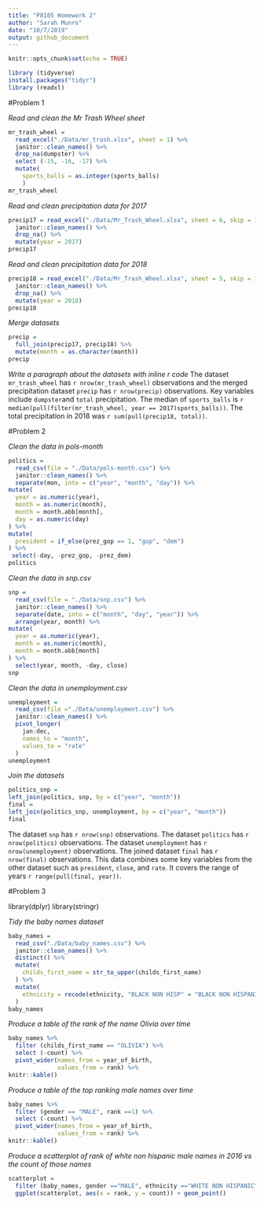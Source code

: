 ```yaml
---
title: "P8105 Homework 2"
author: "Sarah Munro"
date: "10/7/2019"
output: github_document
---
```


```r
knitr::opts_chunk$set(echo = TRUE)
```

```r
library (tidyverse)
install.packages("tidyr")
library (readxl)
```

#Problem 1

_Read and clean the Mr Trash Wheel sheet_
```r
mr_trash_wheel = 
  read_excel("./Data/mr_trash.xlsx", sheet = 1) %>%
  janitor::clean_names() %>%
  drop_na(dumpster) %>%
  select (-15, -16, -17) %>%
  mutate(
    sports_balls = as.integer(sports_balls)
    )
mr_trash_wheel
```
_Read and clean precipitation data for 2017_
```r
precip17 = read_excel("./Data/Mr_Trash_Wheel.xlsx", sheet = 6, skip = 1) %>%
  janitor::clean_names() %>%
  drop_na() %>%
  mutate(year = 2017)
precip17
```
_Read and clean precipitation data for 2018_
```r
precip18 = read_excel("./Data/Mr_Trash_Wheel.xlsx", sheet = 5, skip = 1) %>%
  janitor::clean_names() %>%
  drop_na() %>%
  mutate(year = 2018)
precip18
```
_Merge datasets_
```r
precip =
  full_join(precip17, precip18) %>%
  mutate(month = as.character(month))
precip
```
_Write a paragraph about the datasets with inline r code_
The dataset `mr_trash_wheel` has `r nrow(mr_trash_wheel)` observations and the merged precipitation dataset `precip` has `r nrow(precip)` observations. Key variables include `dumpster`and `total` precipitation. The median of `sports_balls` is `r median(pull(filter(mr_trash_wheel, year == 2017)sports_balls))`. The total precipitation in 2018 was `r sum(pull(precip18, total))`. 

#Problem 2

_Clean the data in pols-month_
```r
politics =
  read_csv(file = "./Data/pols-month.csv") %>%
  janitor::clean_names() %>%
  separate(mon, into = c("year", "month", "day")) %>%
mutate(
  year = as.numeric(year),
  month = as.numeric(month),
  month = month.abb[month],
  day = as.numeric(day)
) %>%
mutate(
  president = if_else(prez_gop == 1, "gop", "dem")
) %>%
 select(-day, -prez_gop, -prez_dem)
politics
```

_Clean the data in snp.csv_
```r
snp =
  read_csv(file = "./Data/snp.csv") %>%
  janitor::clean_names() %>%
  separate(date, into = c("month", "day", "year")) %>%
  arrange(year, month) %>%
mutate(
  year = as.numeric(year),
  month = as.numeric(month),
  month = month.abb[month]
) %>%
  select(year, month, -day, close) 
snp
```
_Clean the data in unemployment.csv_
```r
unemployment =
  read_csv(file ="./Data/unemployment.csv") %>%
  janitor::clean_names() %>%
  pivot_longer(
    jan:dec,
    names_to = "month",
    values_to = "rate" 
  ) 
unemployment
```
_Join the datasets_
```r
politics_snp = 
left_join(politics, snp, by = c("year", "month"))
final = 
left_join(politics_snp, unemployment, by = c("year", "month"))
final
```

The dataset `snp` has `r nrow(snp)` observations. The dataset `politics` has `r nrow(politics)` observations. The dataset `unemployment` has `r nrow(unemployment)` observations. The joined dataset `final` has `r nrow(final)` observations. This data combines some key variables from the other dataset such as `president`, `close`, and `rate`. It covers the range of years `r range(pull(final, year))`. 

#Problem 3 

library(dplyr)
library(stringr)

_Tidy the baby names dataset_
```r
baby_names =
  read_csv("./Data/baby_names.csv") %>%
  janitor::clean_names() %>%
  distinct() %>%
  mutate(
    childs_first_name = str_to_upper(childs_first_name) 
  ) %>%
  mutate(
    ethnicity = recode(ethnicity, "BLACK NON HISP" = "BLACK NON HISPANIC", "WHITE NON HISP" = "WHITE NON HISPANIC", "ASIAN AND PACI" = "ASIAN AND PACIFIC ISLANDER")
  )
baby_names
```
_Produce a table of the rank of the name Olivia over time_
```r
baby_names %>%
  filter (childs_first_name == "OLIVIA") %>%
  select (-count) %>%
  pivot_wider(names_from = year_of_birth,
              values_from = rank) %>%
knitr::kable()
```
_Produce a table of the top ranking male names over time_
```r
baby_names %>%
  filter (gender == "MALE", rank ==1) %>%
  select (-count) %>%
  pivot_wider(names_from = year_of_birth,
              values_from = rank) %>%
knitr::kable()
```
_Produce a scatterplot of rank of white non hispanic male names in 2016 vs the count of those names_
```r
scatterplot = 
  filter (baby_names, gender =="MALE", ethnicity =="WHITE NON HISPANIC", year_of_birth ==2016) 
  ggplot(scatterplot, aes(x = rank, y = count)) + geom_point()

```



  